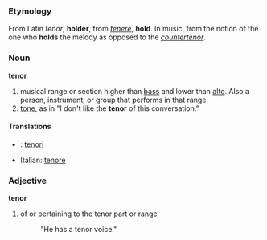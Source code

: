 ===Etymology===
From Latin ''tenor'', '''holder''', from ''[[tenere]]'', '''hold'''.  In music, from the notion of the one who '''holds''' the melody as opposed to the ''[[countertenor]]''.

===Noun===
'''tenor'''

# musical range or section higher than [[bass]] and lower than [[alto]].  Also a person, instrument, or group that performs in that range.
# [[tone]], as in "I don't like the '''tenor''' of this conversation."

====Translations====
*{{msg:fi}}: [[tenori]]
*Italian:  [[tenore]]

===Adjective===
'''tenor'''

# of or pertaining to the tenor part or range
#: "He has a tenor voice."
